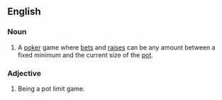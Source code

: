 ==English==

===Noun===
{{en-noun|sg=[[pot]] [[limit]]|-}}

# {{poker}} A [[poker]] game where [[bets]] and [[raises]] can be any amount between a fixed minimum and the current size of the [[pot]].

===Adjective===

{{en-adj|-}}

# {{poker}} Being a pot limit game.